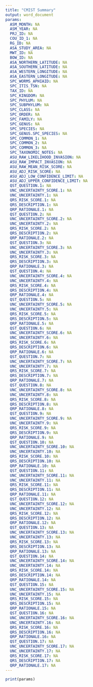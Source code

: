```yaml
---
title: "CMIST Summary"
output: word_document
params:
  ASM_MONTH: NA
  ASM_YEAR: NA
  PRJ_ID: NA
  COU_ID_1: NA
  RG_ID: NA
  ASA_STUDY_AREA: NA
  MWT_ID: NA
  BOW_ID: NA
  ASA_NORTHERN_LATITUDE: NA
  ASA_SOUTHERN_LATITUDE: NA
  ASA_WESTERN_LONGITUDE: NA
  ASA_EASTERN_LONGITUDE: NA
  SPC_WORMS_APHIAID: NA
  SPC_ITIS_TSN: NA
  TAX_ID: NA
  SPC_KINGDOM: NA
  SPC_PHYLUM: NA
  SPC_SUBPHYLUM: NA
  SPC_CLASS: NA
  SPC_ORDER: NA
  SPC_FAMILY: NA
  SPC_GENUS: NA
  SPC_SPECIES: NA
  SPC_GENUS.SPC_SPECIES: NA
  SPC_COMMON_1: NA
  SPC_COMMON_2: NA
  SPC_COMMON_3: NA
  SPC_TAXONOMIC_NOTES: NA
  ASU_RAW_LIKELIHOOD_INVASION: NA
  ASU_RAW_IMPACT_INVASION: NA
  ASU_RAW_MEAN_RISK_SCORE: NA
  ASU_ADJ_RISK_SCORE: NA
  ASU_ADJ_LOW_CONFIDENCE_LIMIT: NA
  ASU_ADJ_UPPER_CONFIDENCE_LIMIT: NA
  QST_QUESTION.1: NA
  UNC_UNCERTAINTY_SCORE.1: NA
  UNC_UNCERTAINTY.1: NA
  QRS_RISK_SCORE.1: NA
  QRS_DESCRIPTION.1: NA
  QRP_RATIONALE.1: NA
  QST_QUESTION.2: NA
  UNC_UNCERTAINTY_SCORE.2: NA
  UNC_UNCERTAINTY.2: NA
  QRS_RISK_SCORE.2: NA
  QRS_DESCRIPTION.2: NA
  QRP_RATIONALE.2: NA
  QST_QUESTION.3: NA
  UNC_UNCERTAINTY_SCORE.3: NA
  UNC_UNCERTAINTY.3: NA
  QRS_RISK_SCORE.3: NA
  QRS_DESCRIPTION.3: NA
  QRP_RATIONALE.3: NA
  QST_QUESTION.4: NA
  UNC_UNCERTAINTY_SCORE.4: NA
  UNC_UNCERTAINTY.4: NA
  QRS_RISK_SCORE.4: NA
  QRS_DESCRIPTION.4: NA
  QRP_RATIONALE.4: NA
  QST_QUESTION.5: NA
  UNC_UNCERTAINTY_SCORE.5: NA
  UNC_UNCERTAINTY.5: NA
  QRS_RISK_SCORE.5: NA
  QRS_DESCRIPTION.5: NA
  QRP_RATIONALE.5: NA
  QST_QUESTION.6: NA
  UNC_UNCERTAINTY_SCORE.6: NA
  UNC_UNCERTAINTY.6: NA
  QRS_RISK_SCORE.6: NA
  QRS_DESCRIPTION.6: NA
  QRP_RATIONALE.6: NA
  QST_QUESTION.7: NA
  UNC_UNCERTAINTY_SCORE.7: NA
  UNC_UNCERTAINTY.7: NA
  QRS_RISK_SCORE.7: NA
  QRS_DESCRIPTION.7: NA
  QRP_RATIONALE.7: NA
  QST_QUESTION.8: NA
  UNC_UNCERTAINTY_SCORE.8: NA
  UNC_UNCERTAINTY.8: NA
  QRS_RISK_SCORE.8: NA
  QRS_DESCRIPTION.8: NA
  QRP_RATIONALE.8: NA
  QST_QUESTION.9: NA
  UNC_UNCERTAINTY_SCORE.9: NA
  UNC_UNCERTAINTY.9: NA
  QRS_RISK_SCORE.9: NA
  QRS_DESCRIPTION.9: NA
  QRP_RATIONALE.9: NA
  QST_QUESTION.10: NA
  UNC_UNCERTAINTY_SCORE.10: NA
  UNC_UNCERTAINTY.10: NA
  QRS_RISK_SCORE.10: NA
  QRS_DESCRIPTION.10: NA
  QRP_RATIONALE.10: NA
  QST_QUESTION.11: NA
  UNC_UNCERTAINTY_SCORE.11: NA
  UNC_UNCERTAINTY.11: NA
  QRS_RISK_SCORE.11: NA
  QRS_DESCRIPTION.11: NA
  QRP_RATIONALE.11: NA
  QST_QUESTION.12: NA
  UNC_UNCERTAINTY_SCORE.12: NA
  UNC_UNCERTAINTY.12: NA
  QRS_RISK_SCORE.12: NA
  QRS_DESCRIPTION.12: NA
  QRP_RATIONALE.12: NA
  QST_QUESTION.13: NA
  UNC_UNCERTAINTY_SCORE.13: NA
  UNC_UNCERTAINTY.13: NA
  QRS_RISK_SCORE.13: NA
  QRS_DESCRIPTION.13: NA
  QRP_RATIONALE.13: NA
  QST_QUESTION.14: NA
  UNC_UNCERTAINTY_SCORE.14: NA
  UNC_UNCERTAINTY.14: NA
  QRS_RISK_SCORE.14: NA
  QRS_DESCRIPTION.14: NA
  QRP_RATIONALE.14: NA
  QST_QUESTION.15: NA
  UNC_UNCERTAINTY_SCORE.15: NA
  UNC_UNCERTAINTY.15: NA
  QRS_RISK_SCORE.15: NA
  QRS_DESCRIPTION.15: NA
  QRP_RATIONALE.15: NA
  QST_QUESTION.16: NA
  UNC_UNCERTAINTY_SCORE.16: NA
  UNC_UNCERTAINTY.16: NA
  QRS_RISK_SCORE.16: NA
  QRS_DESCRIPTION.16: NA
  QRP_RATIONALE.16: NA
  QST_QUESTION.17: NA
  UNC_UNCERTAINTY_SCORE.17: NA
  UNC_UNCERTAINTY.17: NA
  QRS_RISK_SCORE.17: NA
  QRS_DESCRIPTION.17: NA
  QRP_RATIONALE.17: NA
---
```


```r
print(params)
```

